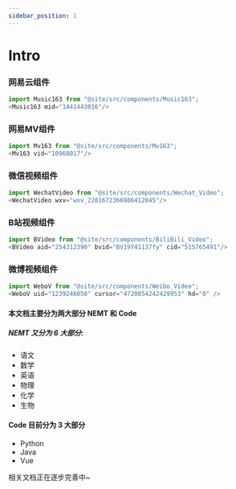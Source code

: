 ```yaml
---
sidebar_position: 1
---
```


# Intro

### 网易云组件

```js
import Music163 from "@site/src/components/Music163";
<Music163 mid="1441443016"/>
```

<Music163 mid="1441443016"/>

### 网易MV组件

```js
import Mv163 from "@site/src/components/Mv163";
<Mv163 vid="10968017"/>
```

<Mv163 vid="10968017"/>

### 微信视频组件

```js
import WechatVideo from "@site/src/components/Wechat_Video";
<WechatVideo wxv="wxv_2281672366986412045"/>
```

<WechatVideo wxv="wxv_2281672366986412045"/>

### B站视频组件

```js
import BVideo from "@site/src/components/BiliBili_Video";
<BVideo aid="254312390" bvid="BV19Y41137fy" cid="515765491"/>
```

<BVideo aid="254312390" bvid="BV19Y41137fy" cid="515765491"/>

### 微博视频组件

```js
import WeboV from "@site/src/components/Weibo_Video";
<WeboV uid="1239246050" cursor="4720854242429953" hd="0" />
```

<WeboV uid="1239246050" cursor="4720854242429953" hd="0" />

#### 本文档主要分为两大部分 NEMT 和 Code 

##### NEMT 又分为 6 大部分:

- 语文
- 数学
- 英语
- 物理
- 化学
- 生物

#### Code 目前分为 3 大部分

- Python
- Java
- Vue

相关文档正在逐步完善中~